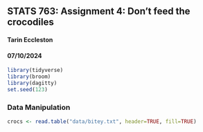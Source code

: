 ## STATS 763: Assignment 4: Don't feed the crocodiles
#### Tarin Eccleston
#### 07/10/2024

```r
library(tidyverse)
library(broom)
library(dagitty)
set.seed(123)
```

### Data Manipulation

```r
crocs <- read.table("data/bitey.txt", header=TRUE, fill=TRUE)

```

